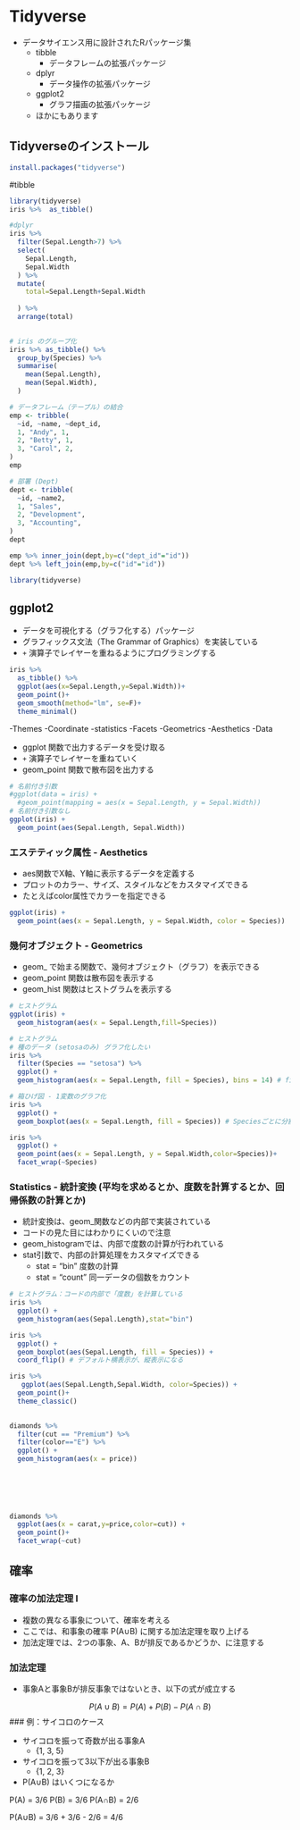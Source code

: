 # Tidyverse

- データサイエンス用に設計されたRパッケージ集
  - tibble
    - データフレームの拡張パッケージ
  - dplyr
    - データ操作の拡張パッケージ
  - ggplot2
    - グラフ描画の拡張パッケージ
  - ほかにもあります

## Tidyverseのインストール

```{r}
install.packages("tidyverse")
```
#tibble
```{r}
library(tidyverse)
iris %>%  as_tibble()

#dplyr
iris %>% 
  filter(Sepal.Length>7) %>% 
  select(
    Sepal.Length,
    Sepal.Width
  ) %>% 
  mutate(
    total=Sepal.Length+Sepal.Width
    
  ) %>% 
  arrange(total)
  
```

```{r}
# iris のグループ化
iris %>% as_tibble() %>%
  group_by(Species) %>%
  summarise(
    mean(Sepal.Length),
    mean(Sepal.Width),
  )
```

```{r}
# データフレーム（テーブル）の結合
emp <- tribble(
  ~id, ~name, ~dept_id,
  1, "Andy", 1,
  2, "Betty", 1,
  3, "Carol", 2,
)
emp
```

```{r}
# 部署 (Dept)
dept <- tribble(
  ~id, ~name2,
  1, "Sales",
  2, "Development",
  3, "Accounting",
)
dept
```
```{r}
emp %>% inner_join(dept,by=c("dept_id"="id"))
dept %>% left_join(emp,by=c("id"="id"))
```


```{r}
library(tidyverse)
```
## ggplot2

- データを可視化する（グラフ化する）パッケージ
- グラフィックス文法（The Grammar of Graphics）を実装している
- `+` 演算子でレイヤーを重ねるようにプログラミングする

```{r}
iris %>% 
  as_tibble() %>% 
  ggplot(aes(x=Sepal.Length,y=Sepal.Width))+
  geom_point()+
  geom_smooth(method="lm", se=F)+
  theme_minimal()
```

-Themes
-Coordinate
-statistics
-Facets
-Geometrics
-Aesthetics
-Data

- ggplot 関数で出力するデータを受け取る
- `+` 演算子でレイヤーを重ねていく
- geom_point 関数で散布図を出力する

```{r}
# 名前付き引数
#ggplot(data = iris) +
  #geom_point(mapping = aes(x = Sepal.Length, y = Sepal.Width))
# 名前付き引数なし
ggplot(iris) +
  geom_point(aes(Sepal.Length, Sepal.Width))

```

### エステティック属性 - Aesthetics

- aes関数でX軸、Y軸に表示するデータを定義する
- プロットのカラー、サイズ、スタイルなどをカスタマイズできる
- たとえばcolor属性でカラーを指定できる

```{r}
ggplot(iris) +
  geom_point(aes(x = Sepal.Length, y = Sepal.Width, color = Species))

```
### 幾何オブジェクト - Geometrics

- geom_ で始まる関数で、幾何オブジェクト（グラフ）を表示できる
- geom_point 関数は散布図を表示する
- geom_hist 関数はヒストグラムを表示する

```{r}
# ヒストグラム
ggplot(iris) +
  geom_histogram(aes(x = Sepal.Length,fill=Species))

```
```{r}
# ヒストグラム
# 種のデータ (setosaのみ) グラフ化したい
iris %>%
  filter(Species == "setosa") %>%
  ggplot() +
  geom_histogram(aes(x = Sepal.Length, fill = Species), bins = 14) # fillは塗りつぶし, colorは枠

```
```{r}
# 箱ひげ図 - 1変数のグラフ化
iris %>%
  ggplot() +
  geom_boxplot(aes(x = Sepal.Length, fill = Species)) # Speciesごとに分割表示

```
```{r}
iris %>%
  ggplot() +
  geom_point(aes(x = Sepal.Length, y = Sepal.Width,color=Species))+
  facet_wrap(~Species)

```
### Statistics - 統計変換 (平均を求めるとか、度数を計算するとか、回帰係数の計算とか)

- 統計変換は、geom_関数などの内部で実装されている
- コードの見た目にはわかりにくいので注意
- geom_histogramでは、内部で度数の計算が行われている
- stat引数で、内部の計算処理をカスタマイズできる
  - stat = "bin" 度数の計算
  - stat = "count" 同一データの個数をカウント

```{r}
# ヒストグラム：コードの内部で「度数」を計算している
iris %>%
  ggplot() +
  geom_histogram(aes(Sepal.Length),stat="bin")

```
```{r}
iris %>%
  ggplot() +
  geom_boxplot(aes(Sepal.Length, fill = Species)) +
  coord_flip() # デフォルト横表示が、縦表示になる


```

```{r}
iris %>% 
   ggplot(aes(Sepal.Length,Sepal.Width, color=Species)) +
  geom_point()+
  theme_classic()
  
```
```{r}
diamonds %>% 
  filter(cut == "Premium") %>% 
  filter(color=="E") %>% 
  ggplot() + 
  geom_histogram(aes(x = price))
  
  
  

  

```
  
```{r}

diamonds %>% 
  ggplot(aes(x = carat,y=price,color=cut)) +
  geom_point()+
  facet_wrap(~cut)

```
  
  
  
## 確率

### 確率の加法定理 I

- 複数の異なる事象について、確率を考える
- ここでは、和事象の確率 P(A∪B) に関する加法定理を取り上げる
- 加法定理では、2つの事象、A、Bが排反であるかどうか、に注意する


### 加法定理

- 事象Aと事象Bが排反事象ではないとき、以下の式が成立する

$$
P(A\cup B)=P(A)+P(B)-P(A \cap B)
$$
### 例：サイコロのケース

- サイコロを振って奇数が出る事象A
  - {1, 3, 5}
- サイコロを振って3以下が出る事象B
  - {1, 2, 3}
- P(A∪B) はいくつになるか

P(A) = 3/6
P(B) = 3/6
P(A∩B) = 2/6

P(A∪B) = 3/6 + 3/6 - 2/6 = 4/6






